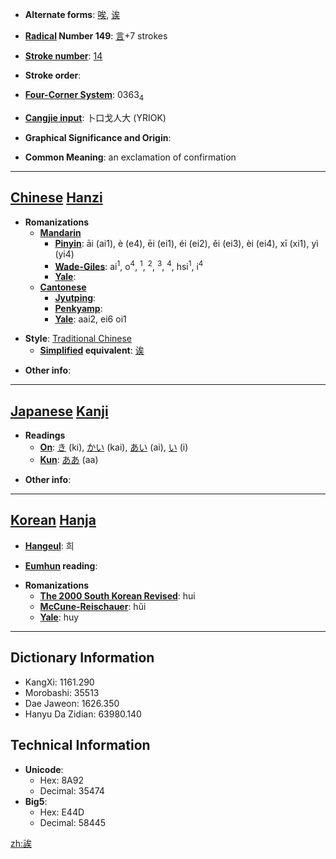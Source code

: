 * '''Alternate forms''': [[唉]], [[诶]]

* '''[[Wiktionary:Chinese radical index| Radical]] Number 149''': [[Wiktionary:Chinese radical index 言|言]]+7 strokes

* '''[[Wiktionary:Chinese total strokes index|Stroke number]]''': [[Wiktionary:Chinese total strokes index 14|14]]

* '''Stroke order''': 

* '''[[Wiktionary:Chinese four corner index|Four-Corner System]]''': 0363<sub>4</sub>

* '''[[Wiktionary:Chinese Cangjie index|Cangjie input]]''': 卜口戈人大 (YRIOK)

* '''Graphical Significance and Origin''': 

* '''Common Meaning''': an exclamation of confirmation

----

== [[Chinese]] [[Hanzi]] ==

* '''Romanizations'''
** '''[[Mandarin]]'''
*** '''[[Pinyin]]''': āi (ai1), è (e4), ēi (ei1), éi (ei2), ěi (ei3), èi (ei4), xī (xi1), yì (yi4)
*** '''[[Wade-Giles]]''': ai<sup>1</sup>, o<sup>4</sup>, <sup>1</sup>, <sup>2</sup>, <sup>3</sup>, <sup>4</sup>, hsi<sup>1</sup>, i<sup>4</sup>
*** '''[[Yale]]''': 
** '''[[Cantonese]]'''
*** '''[[Jyutping]]''':
*** '''[[Penkyamp]]''': 
*** '''[[Yale]]''': aai2, ei6 oi1

* '''Style''': [[Traditional Chinese]] 
** '''[[Simplified Chinese|Simplified]] equivalent''': [[诶]]

* '''Other info''': 

----

== [[Japanese]] [[Kanji]] ==

* '''Readings'''
** '''[[On]]''': [[き]] (ki), [[かい]] (kai), [[あい]] (ai), [[い]] (i)
** '''[[Kun]]''': [[ああ]] (aa)

* '''Other info''':  

----

== [[Korean]] [[Hanja]] ==

* '''[[Hangeul]]''': 희

* '''[[Eumhun]] reading''': 

* '''Romanizations'''
** '''[[The 2000 South Korean Revised Romanization|The 2000 South Korean Revised]]''': hui
** '''[[McCune-Reischauer]]''': hŭi
** '''[[Yale]]''': huy

----

== Dictionary Information ==

* KangXi: 1161.290
* Morobashi: 35513
* Dae Jaweon: 1626.350
* Hanyu Da Zidian: 63980.140

== Technical Information ==

* '''Unicode''':
** Hex: 8A92
** Decimal: 35474
* '''Big5''':
** Hex: E44D
** Decimal: 58445

[[zh:誒]]